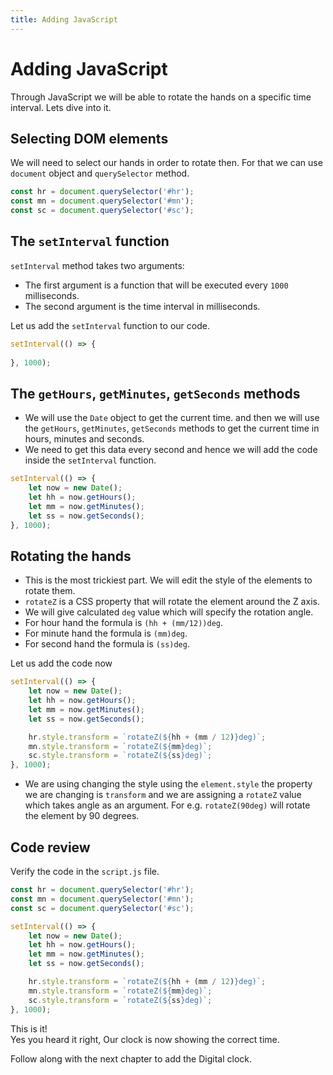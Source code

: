 ```yaml
---
title: Adding JavaScript
---
```


# Adding JavaScript

Through JavaScript we will be able to rotate the hands on a specific time interval. Lets dive into it.

## Selecting DOM elements

We will need to select our hands in order to rotate then. For that we can use `document` object and `querySelector` method.

```js title="script.js"
const hr = document.querySelector('#hr');
const mn = document.querySelector('#mn');
const sc = document.querySelector('#sc');
```

<script async src="https://pagead2.googlesyndication.com/pagead/js/adsbygoogle.js?client=ca-pub-3981636219602601"
     crossorigin="anonymous"></script>
<ins class="adsbygoogle"
     style="display:block; text-align:center;"
     data-ad-layout="in-article"
     data-ad-format="fluid"
     data-ad-client="ca-pub-3981636219602601"
     data-ad-slot="4315065245"></ins>
<script>
     (adsbygoogle = window.adsbygoogle || []).push({});
</script>

## The `setInterval` function

`setInterval` method takes two arguments:
- The first argument is a function that will be executed every `1000` milliseconds.
- The second argument is the time interval in milliseconds.

Let us add the `setInterval` function to our code.
```js title="script.js"
setInterval(() => {
  
}, 1000);
```

## The `getHours`, `getMinutes`, `getSeconds` methods

- We will use the `Date` object to get the current time. and then we will use the `getHours`, `getMinutes`, `getSeconds` methods to get the current time in hours, minutes and seconds.
- We need to get this data every second and hence we will add the code inside the `setInterval` function.

```js title="script.js" {2-5}
setInterval(() => {
    let now = new Date();
    let hh = now.getHours();
    let mm = now.getMinutes();
    let ss = now.getSeconds();
}, 1000);
```

<script async src="https://pagead2.googlesyndication.com/pagead/js/adsbygoogle.js?client=ca-pub-3981636219602601"
     crossorigin="anonymous"></script>
<ins class="adsbygoogle"
     style="display:block; text-align:center;"
     data-ad-layout="in-article"
     data-ad-format="fluid"
     data-ad-client="ca-pub-3981636219602601"
     data-ad-slot="4315065245"></ins>
<script>
     (adsbygoogle = window.adsbygoogle || []).push({});
</script>

## Rotating the hands

- This is the most trickiest part. We will edit the style of the elements to rotate them.
- `rotateZ` is a CSS property that will rotate the element around the Z axis.
- We will give calculated `deg` value which will specify the rotation angle.
- For hour hand the formula is `(hh + (mm/12))deg`.
- For minute hand the formula is `(mm)deg`.
- For second hand the formula is `(ss)deg`.

Let us add the code now
```js title="script.js" {7-9}
setInterval(() => {
    let now = new Date();
    let hh = now.getHours();
    let mm = now.getMinutes();
    let ss = now.getSeconds();

    hr.style.transform = `rotateZ(${hh + (mm / 12)}deg)`;
    mn.style.transform = `rotateZ(${mm}deg)`;
    sc.style.transform = `rotateZ(${ss}deg)`;   
}, 1000);
```
- We are using changing the style using the `element.style` the property we are changing is `transform` and we are assigning a `rotateZ` value which takes angle as an argument. For e.g. `rotateZ(90deg)` will rotate the element by 90 degrees.

## Code review

Verify the code in the `script.js` file.
```js title="script.js"
const hr = document.querySelector('#hr');
const mn = document.querySelector('#mn');
const sc = document.querySelector('#sc');

setInterval(() => {
    let now = new Date();
    let hh = now.getHours();
    let mm = now.getMinutes();
    let ss = now.getSeconds();

    hr.style.transform = `rotateZ(${hh + (mm / 12)}deg)`;
    mn.style.transform = `rotateZ(${mm}deg)`;
    sc.style.transform = `rotateZ(${ss}deg)`;   
}, 1000);
```

<script async src="https://pagead2.googlesyndication.com/pagead/js/adsbygoogle.js?client=ca-pub-3981636219602601"
     crossorigin="anonymous"></script>
<ins class="adsbygoogle"
     style="display:block; text-align:center;"
     data-ad-layout="in-article"
     data-ad-format="fluid"
     data-ad-client="ca-pub-3981636219602601"
     data-ad-slot="4315065245"></ins>
<script>
     (adsbygoogle = window.adsbygoogle || []).push({});
</script>

This is it! <br />
Yes you heard it right, Our clock is now showing the correct time.

Follow along with the next chapter to add the Digital clock.

